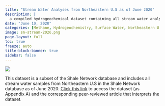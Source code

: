```yaml
---
title: "Stream Water Analyses from Northeastern U.S as of June 2020"
description: |
  a compiled hydrogeochemical dataset containing all stream water analyses from Northeastern U.S as of June 2020
date: "June 10, 2020"
categories: [Methane, Hydrogeochemistry, Surface Water, Northeastern U.S]
image: sn-stream-2020.png
page-layout: full
toc: true
freeze: auto
title-block-banner: true
sidebar: false
---
```


![](sn-stream-2020.png)

This dataset is a subset of the Shale Network database and includes all stream water samples from Northeastern U.S in the Shale Network database as of June 2020. [Click this link](https://doi.org/10.1016/j.scitotenv.2020.140105){target="_blank"} to access the dataset (as Appendix A) and the corresponding peer-reviewed article that interprets the dataset.

